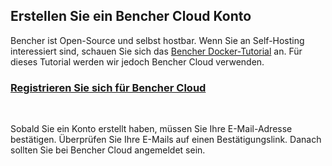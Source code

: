 ## Erstellen Sie ein Bencher Cloud Konto

Bencher ist Open-Source und selbst hostbar.
Wenn Sie an Self-Hosting interessiert sind, schauen Sie sich das [Bencher Docker-Tutorial](/de/docs/tutorial/docker/) an.
Für dieses Tutorial werden wir jedoch Bencher Cloud verwenden.

### <a id="signup-for-bencher-cloud" href="/auth/signup" target="_blank">Registrieren Sie sich für Bencher Cloud</a>
<br />

Sobald Sie ein Konto erstellt haben, müssen Sie Ihre E-Mail-Adresse bestätigen.
Überprüfen Sie Ihre E-Mails auf einen Bestätigungslink.
Danach sollten Sie bei Bencher Cloud angemeldet sein.
